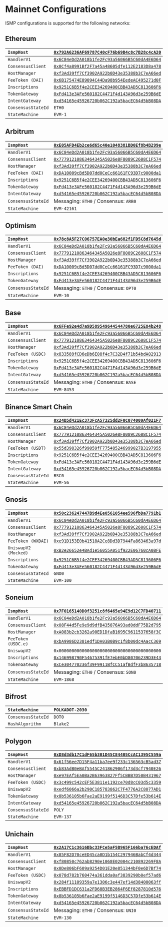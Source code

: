 # Mainnet Configurations

ISMP configurations is supported for the following networks:

## Ethereum

| `IsmpHost` | [`0x792A6236AF69787C40cF76b69B4c8c7B28c4cA20`](https://etherscan.io/address/0x792A6236AF69787C40cF76b69B4c8c7B28c4cA20) |
|:------------|:-----|
| `HandlerV1` | [`0x6C84eDd2A018b1fe2Fc93a56066B5C60dA4E6D64`](https://etherscan.io/address/0x6C84eDd2A018b1fe2Fc93a56066B5C60dA4E6D64) |
| `ConsensusClient` | [`0x0Cf4a8991Bf2F7a45a48605dfe112E2183D8a478`](https://etherscan.io/address/0x0Cf4a8991Bf2F7a45a48605dfe112E2183D8a478) |
| `HostManager` | [`0xf3Ad39ff7Cf3902A922b0D43e35388b3C7eA66ed`](https://etherscan.io/address/0xf3Ad39ff7Cf3902A922b0D43e35388b3C7eA66ed) |
| `FeeToken (DAI)` | [`0x6B175474E89094C44Da98b954EedeAC495271d0F`](https://etherscan.io/address/0x6B175474E89094C44Da98b954EedeAC495271d0F) |
| `Inscriptions` | [`0x9251C6B5f4e2CEE34269400CBB43AD5C813606F6`](https://etherscan.io/address/0x9251C6B5f4e2CEE34269400CBB43AD5C813606F6) |
| `TokenGateway` | [`0xFd413e3AFe560182C4471F4d143A96d3e259B6dE`](https://etherscan.io/address/0xFd413e3AFe560182C4471F4d143A96d3e259B6dE) |
| `IntentGateway` | [`0xd54165e45926720b062C192a5bacEC64d5bB08DA`](https://etherscan.io/address/0xd54165e45926720b062C192a5bacEC64d5bB08DA) |
| `ConsensusStateId` | `ETH0` |
| `StateMachine` | `EVM-1` |


## Arbitrum


| `IsmpHost` | [`0xE05AFD4Eb2ce6d65c40e1048381BD0Ef8b4B299e`](https://arbiscan.io/address/0xE05AFD4Eb2ce6d65c40e1048381BD0Ef8b4B299e) |
|:------------|:-----|
| `HandlerV1` | [`0x6C84eDd2A018b1fe2Fc93a56066B5C60dA4E6D64`](https://arbiscan.io/address/0x6C84eDd2A018b1fe2Fc93a56066B5C60dA4E6D64) |
| `ConsensusClient` | [`0x77791210863464345A5026e8F8089C2608C1F574`](https://arbiscan.io/address/0x77791210863464345A5026e8F8089C2608C1F574) |
| `HostManager` | [`0xf3Ad39ff7Cf3902A922b0D43e35388b3C7eA66ed`](https://arbiscan.io/address/0xf3Ad39ff7Cf3902A922b0D43e35388b3C7eA66ed) |
| `FeeToken (DAI)` | [`0xDA10009cBd5D07dd0CeCc66161FC93D7c9000da1`](https://arbiscan.io/address/0xDA10009cBd5D07dd0CeCc66161FC93D7c9000da1) |
| `Inscriptions` | [`0x9251C6B5f4e2CEE34269400CBB43AD5C813606F6`](https://arbiscan.io/address/0x9251C6B5f4e2CEE34269400CBB43AD5C813606F6) |
| `TokenGateway` | [`0xFd413e3AFe560182C4471F4d143A96d3e259B6dE`](https://arbiscan.io/address/0xFd413e3AFe560182C4471F4d143A96d3e259B6dE) |
| `IntentGateway` | [`0xd54165e45926720b062C192a5bacEC64d5bB08DA`](https://arbiscan.io/address/0xd54165e45926720b062C192a5bacEC64d5bB08DA) |
| `ConsensusStateId` | Messaging: `ETH0` / Consensus: `ARB0` |
| `StateMachine` | `EVM-42161` |

## Optimism


| `IsmpHost` | [`0x78c8A5F27C06757EA0e30bEa682f1FD5C8d7645d`](https://optimistic.etherscan.io/address/0x78c8A5F27C06757EA0e30bEa682f1FD5C8d7645d) |
|:------------|:-----|
| `HandlerV1` | [`0x6C84eDd2A018b1fe2Fc93a56066B5C60dA4E6D64`](https://optimistic.etherscan.io/address/0x6C84eDd2A018b1fe2Fc93a56066B5C60dA4E6D64) |
| `ConsensusClient` | [`0x77791210863464345A5026e8F8089C2608C1F574`](https://optimistic.etherscan.io/address/0x77791210863464345A5026e8F8089C2608C1F574) |
| `HostManager` | [`0xf3Ad39ff7Cf3902A922b0D43e35388b3C7eA66ed`](https://optimistic.etherscan.io/address/0xf3Ad39ff7Cf3902A922b0D43e35388b3C7eA66ed) |
| `FeeToken (DAI)` | [`0xDA10009cBd5D07dd0CeCc66161FC93D7c9000da1`](https://optimistic.etherscan.io/address/0xDA10009cBd5D07dd0CeCc66161FC93D7c9000da1) |
| `Inscriptions` | [`0x9251C6B5f4e2CEE34269400CBB43AD5C813606F6`](https://optimistic.etherscan.io/address/0x9251C6B5f4e2CEE34269400CBB43AD5C813606F6) |
| `TokenGateway` | [`0xFd413e3AFe560182C4471F4d143A96d3e259B6dE`](https://optimistic.etherscan.io/address/0xFd413e3AFe560182C4471F4d143A96d3e259B6dE) |
| `ConsensusStateId` | Messaging: `ETH0` / Consensus: `OPT0` |
| `StateMachine` | `EVM-10` |

## Base

| `IsmpHost` | [`0x6FFe92e4d7a9D589549644544780e6725E84b248`](https://basescan.org/address/0x6FFe92e4d7a9D589549644544780e6725E84b248) |
|:------------|:-----|
| `HandlerV1` | [`0x6C84eDd2A018b1fe2Fc93a56066B5C60dA4E6D64`](https://basescan.org/address/0x6C84eDd2A018b1fe2Fc93a56066B5C60dA4E6D64) |
| `ConsensusClient` | [`0x77791210863464345A5026e8F8089C2608C1F574`](https://basescan.org/address/0x77791210863464345A5026e8F8089C2608C1F574) |
| `HostManager` | [`0xf3Ad39ff7Cf3902A922b0D43e35388b3C7eA66ed`](https://basescan.org/address/0xf3Ad39ff7Cf3902A922b0D43e35388b3C7eA66ed) |
| `FeeToken (USDC)` | [`0x833589fCD6eDb6E08f4c7C32D4f71b54bdA02913`](https://basescan.org/address/0x833589fCD6eDb6E08f4c7C32D4f71b54bdA02913) |
| `Inscriptions` | [`0x9251C6B5f4e2CEE34269400CBB43AD5C813606F6`](https://basescan.org/address/0x9251C6B5f4e2CEE34269400CBB43AD5C813606F6) |
| `TokenGateway` | [`0xFd413e3AFe560182C4471F4d143A96d3e259B6dE`](https://basescan.org/address/0xFd413e3AFe560182C4471F4d143A96d3e259B6dE) |
| `IntentGateway` | [`0xd54165e45926720b062C192a5bacEC64d5bB08DA`](https://basescan.org/address/0xd54165e45926720b062C192a5bacEC64d5bB08DA) |
| `ConsensusStateId` | Messaging: `ETH0` / Consensus: `BASE` |
| `StateMachine` | `EVM-8453` |

## Binance Smart Chain


| `IsmpHost` | [`0x24B5d421Ec373FcA57325dd2F0C074009Af021F7`](https://bscscan.com/address/0x24B5d421Ec373FcA57325dd2F0C074009Af021F7) |
|:------------|:-----|
| `HandlerV1` | [`0x6C84eDd2A018b1fe2Fc93a56066B5C60dA4E6D64`](https://bscscan.com/address/0x6C84eDd2A018b1fe2Fc93a56066B5C60dA4E6D64) |
| `ConsensusClient` | [`0x77791210863464345A5026e8F8089C2608C1F574`](https://bscscan.com/address/0x77791210863464345A5026e8F8089C2608C1F574) |
| `HostManager` | [`0xf3Ad39ff7Cf3902A922b0D43e35388b3C7eA66ed`](https://bscscan.com/address/0xf3Ad39ff7Cf3902A922b0D43e35388b3C7eA66ed) |
| `FeeToken (USDT)` | [`0x55d398326f99059fF775485246999027B3197955`](https://bscscan.com/address/0x55d398326f99059fF775485246999027B3197955) |
| `Inscriptions` | [`0x9251C6B5f4e2CEE34269400CBB43AD5C813606F6`](https://bscscan.com/address/0x9251C6B5f4e2CEE34269400CBB43AD5C813606F6) |
| `TokenGateway` | [`0xFd413e3AFe560182C4471F4d143A96d3e259B6dE`](https://bscscan.com/address/0xFd413e3AFe560182C4471F4d143A96d3e259B6dE) |
| `IntentGateway` | [`0xd54165e45926720b062C192a5bacEC64d5bB08DA`](https://bscscan.com/address/0xd54165e45926720b062C192a5bacEC64d5bB08DA) |
| `ConsensusStateId` | `BSC0` |
| `StateMachine` | `EVM-56` |

## Gnosis


| `IsmpHost` | [`0x50c236247447B9d4Ee0561054ee596fbDa7791b1`](https://gnosisscan.io/address/0x50c236247447B9d4Ee0561054ee596fbDa7791b1) |
|:------------|:-----|
| `HandlerV1` | [`0x6C84eDd2A018b1fe2Fc93a56066B5C60dA4E6D64`](https://gnosisscan.io/address/0x6C84eDd2A018b1fe2Fc93a56066B5C60dA4E6D64) |
| `ConsensusClient` | [`0x77791210863464345A5026e8F8089C2608C1F574`](https://gnosisscan.io/address/0x77791210863464345A5026e8F8089C2608C1F574) |
| `HostManager` | [`0xf3Ad39ff7Cf3902A922b0D43e35388b3C7eA66ed`](https://gnosisscan.io/address/0xf3Ad39ff7Cf3902A922b0D43e35388b3C7eA66ed) |
| `FeeToken (WXDAI)` | [`0xe91D153E0b41518A2Ce8Dd3D7944Fa863463a97d`](https://gnosisscan.io/address/0xe91D153E0b41518A2Ce8Dd3D7944Fa863463a97d) |
| `UniswapV2 (Mocked)` | [`0xB2e26652e4BAd1e56055A051f922E06760cA0BFE`](https://gnosisscan.io/address/0xB2e26652e4BAd1e56055A051f922E06760cA0BFE) |
| `Inscriptions` | [`0x9251C6B5f4e2CEE34269400CBB43AD5C813606F6`](https://gnosisscan.io/address/0x9251C6B5f4e2CEE34269400CBB43AD5C813606F6) |
| `TokenGateway` | [`0xFd413e3AFe560182C4471F4d143A96d3e259B6dE`](https://gnosisscan.io/address/0xFd413e3AFe560182C4471F4d143A96d3e259B6dE) |
| `ConsensusStateId` | `GNO0` |
| `StateMachine` | `EVM-100` |

## Soneium


| `IsmpHost` | [`0x7F0165140D0f3251c8f6465e94E9d12C7FD40711`](https://soneium.blockscout.com/address/0x7F0165140D0f3251c8f6465e94E9d12C7FD40711) |
|:------------|:-----|
| `HandlerV1` | [`0x6C84eDd2A018b1fe2Fc93a56066B5C60dA4E6D64`](https://soneium.blockscout.com/address/0x6C84eDd2A018b1fe2Fc93a56066B5C60dA4E6D64) |
| `ConsensusClient` | [`0x08F44d5Fe9e9d9dfB435876A93ad0ddF75B2d795`](https://soneium.blockscout.com/address/0x08F44d5Fe9e9d9dfB435876A93ad0ddF75B2d795) |
| `HostManager` | [`0xA083b2cb3262a90ED1DfaB1695C9611537658f3C`](https://soneium.blockscout.com/address/0xA083b2cb3262a90ED1DfaB1695C9611537658f3C) |
| `FeeToken (USDC.e)` | [`0xbA9986D2381edf1DA03B0B9c1f8b00dc4AacC369`](https://soneium.blockscout.com/address/0xbA9986D2381edf1DA03B0B9c1f8b00dc4AacC369) |
| `UniswapV2` | `0x0000000000000000000000000000000000000000` |
| `Inscriptions` | [`0x146998790F54675391fE7ebE0bD80706239D3E43`](https://soneium.blockscout.com/address/0x146998790F54675391fE7ebE0bD80706239D3E43) |
| `TokenGateway` | [`0xCe304770236f39F9911BfCC51afBdfF3b8635718`](https://soneium.blockscout.com/address/0xCe304770236f39F9911BfCC51afBdfF3b8635718) |
| `ConsensusStateId` | Messaging: `ETH0` / Consensus: `SON0` |
| `StateMachine` | `EVM-1868` |

## Bifrost
| `StateMachine` | `POLKADOT-2030` |
|:------------|:-----|
| `ConsensusStateId` | `DOT0` |
| `HashAlgorithm` | `Blake2` |

## Polygon


| `IsmpHost` | [`0xD8d3db17C1dF65b301D45C84405CcAC1395C559a`](https://polygonscan.com/address/0xD8d3db17C1dF65b301D45C84405CcAC1395C559a) |
|:------------|:-----|
| `HandlerV1` | [`0x61f56ee7D15F4a11ba7ee9f233c136563cB5ad37`](https://polygonscan.com/address/0x61f56ee7D15F4a11ba7ee9f233c136563cB5ad37) |
| `ConsensusClient` | [`0xb83AdB0eBAf5545C241862906f173d3cf7940E26`](https://polygonscan.com/address/0xb83AdB0eBAf5545C241862906f173d3cf7940E26) |
| `HostManager` | [`0xe97EAf5Ea0Ba2B63963827Ff5CBBB7D50B431967`](https://polygonscan.com/address/0xe97EAf5Ea0Ba2B63963827Ff5CBBB7D50B431967) |
| `FeeToken (USDC)` | [`0x3c499c542cEF5E3811e1192ce70d8cC03d5c3359`](https://polygonscan.com/address/0x3c499c542cEF5E3811e1192ce70d8cC03d5c3359) |
| `UniswapV2` | [`0xedf6066a2b290C185783862C7F4776A2C8077AD1`](https://polygonscan.com/address/0xedf6066a2b290C185783862C7F4776A2C8077AD1) |
| `TokenGateway` | [`0x8b536105b6Fae2aE9199f5146D3C57Dfe53b614E`](https://polygonscan.com/address/0x8b536105b6Fae2aE9199f5146D3C57Dfe53b614E) |
| `IntentGateway` | [`0xd54165e45926720b062C192a5bacEC64d5bB08DA`](https://polygonscan.com/address/0xd54165e45926720b062C192a5bacEC64d5bB08DA) |
| `ConsensusStateId` | `POLY` |
| `StateMachine` | `EVM-137` |

## Unichain


| `IsmpHost` | [`0x2A17C1c3616Bbc33FCe5aF5B965F166ba76cEDAf`](https://uniscan.xyz/address/0x2A17C1c3616Bbc33FCe5aF5B965F166ba76cEDAf) |
|:------------|:-----|
| `HandlerV1` | [`0x85F82D70ceED45ca0D1b154C297946BabCf4d344`](https://uniscan.xyz/address/0x85F82D70ceED45ca0D1b154C297946BabCf4d344) |
| `ConsensusClient` | [`0xf80850c762ab8290e1068E02004c210892269F8A`](https://uniscan.xyz/address/0xf80850c762ab8290e1068E02004c210892269F8A) |
| `HostManager` | [`0x0De806bF609a9254D01E20e851344bF0e6D7Bf74`](https://uniscan.xyz/address/0x0De806bF609a9254D01E20e851344bF0e6D7Bf74) |
| `FeeToken (USDC)` | [`0x078d782b760474a361dda0af3839290b0ef57ad6`](https://uniscan.xyz/address/0x078d782b760474a361dda0af3839290b0ef57ad6) |
| `UniswapV2` | [`0x284f11109359a7e1306c3e447ef14d38400063ff`](https://uniscan.xyz/address/0x284f11109359a7e1306c3e447ef14d38400063ff) |
| `Inscriptions` | [`0xEBBFD1DC631a2FD68B3EB2864F6Ef8287810d576`](https://uniscan.xyz/address/0xEBBFD1DC631a2FD68B3EB2864F6Ef8287810d576) |
| `TokenGateway` | [`0x8b536105b6Fae2aE9199f5146D3C57Dfe53b614E`](https://uniscan.xyz/address/0x8b536105b6Fae2aE9199f5146D3C57Dfe53b614E) |
| `IntentGateway` | [`0xd54165e45926720b062C192a5bacEC64d5bB08DA`](https://uniscan.xyz/address/0xd54165e45926720b062C192a5bacEC64d5bB08DA) |
| `ConsensusStateId` | Messaging: `ETH0` / Consensus: `UNI0` |
| `StateMachine` | `EVM-130` |
